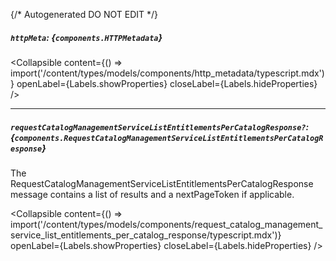 {/* Autogenerated DO NOT EDIT  */}

##### `httpMeta`: *{`components.HTTPMetadata`}*

<Collapsible content={() => import('/content/types/models/components/http_metadata/typescript.mdx')} openLabel={Labels.showProperties} closeLabel={Labels.hideProperties} />


---
##### `requestCatalogManagementServiceListEntitlementsPerCatalogResponse?`: *{`components.RequestCatalogManagementServiceListEntitlementsPerCatalogResponse`}*
The RequestCatalogManagementServiceListEntitlementsPerCatalogResponse message contains a list of results and a nextPageToken if applicable.

<Collapsible content={() => import('/content/types/models/components/request_catalog_management_service_list_entitlements_per_catalog_response/typescript.mdx')} openLabel={Labels.showProperties} closeLabel={Labels.hideProperties} />



